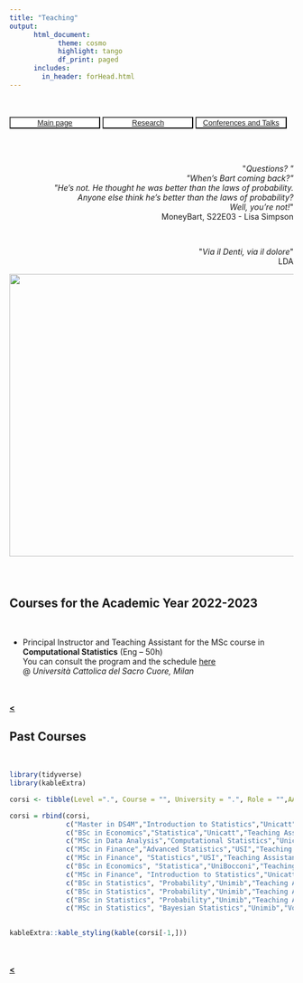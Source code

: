 ```yaml
---
title: "Teaching"
output: 
      html_document:
            theme: cosmo
            highlight: tango
            df_print: paged
      includes:
        in_header: forHead.html
---
```


<br>
<br>
<button type="button" name="button" class="btn" style="background-color:white;color:blue;width: 32%;">[Main page](/index)</button>
<button type="button" name="button" class="btn" style="background-color:white;color:blue;width: 32%;">[Research](/Rmarkdowns/Research)
</button>
<button type="button" name="button" class="btn" style="background-color:white;color:blue;width: 32%;">[Conferences and Talks](/Rmarkdowns/ConferencesAndTalks)</button>
<br>
<br>

<br>


<div style="text-align: right"> <p>&quot;<em>Questions? &quot; <br>&quot;When's Bart coming back?&quot;<br> &quot;He's not. He thought he was better than the laws of probability. <br>Anyone else think he's better than the laws of probability? <br>Well, you're not!</em>&quot; <br>MoneyBart, S22E03 - Lisa Simpson</p>
</div>

<br>

<div style="text-align: right"> <p>&quot;<em>Via il Denti, via il dolore</em>&quot; <br>LDA</p>
<img src="images/smvs.jpg?raw=true" width="600" height="500"/>
</div>

<br>


# {.tabset .tabset-fade}


## Courses for the Academic Year 2022-2023

<br>

* Principal Instructor and Teaching Assistant for the MSc course in **Computational Statistics** (Eng -- 50h)  
You can consult the program and the schedule [here](https://docenti.unicatt.it/ppd2/en/docenti/59969/francesco-denti/didattica)  
@ *Università Cattolica del Sacro Cuore, Milan*  


   
<br>     
[**<**](/index)
 

## Past Courses

<br>

```r
library(tidyverse)
library(kableExtra)
```

```r
corsi <- tibble(Level =".", Course = "", University = ".", Role = "",AA = ".", Hours = ".", Language = ".")

corsi = rbind(corsi,
              c("Master in DS4M","Introduction to Statistics","Unicatt","Principal Instructor", "22-23", "14", "Eng"),
              c("BSc in Economics","Statistica","Unicatt","Teaching Assistant", "22-23", "24", "Ita"),
              c("MSc in Data Analysis","Computational Statistics","Unicatt","Lab Instructor", "21-22", "20", "Eng"),
              c("MSc in Finance","Advanced Statistics","USI","Teaching Assistant", "19-20", "15", "Eng"),
              c("MSc in Finance", "Statistics","USI","Teaching Assistant", "18-19", "15", "Eng"),
              c("BSc in Economics", "Statistica","UniBocconi","Teaching Assistant", "17-18", "24", "Ita"),
              c("MSc in Finance", "Introduction to Statistics","Unicatt","Principal Instructor", "17-18", "15", "Eng"),
              c("BSc in Statistics", "Probability","Unimib","Teaching Assistant", "17-18", "34", "Ita"),
              c("BSc in Statistics", "Probability","Unimib","Teaching Assistant", "16-17", "34", "Ita"),
              c("BSc in Statistics", "Probability","Unimib","Teaching Assistant", "15-16", "34", "Ita"),
              c("MSc in Statistics", "Bayesian Statistics","Unimib","Volounteer Teaching Assistant", "16-17", "8", "Ita"))
             

kableExtra::kable_styling(kable(corsi[-1,]))
```

<!--
1. [Apr 19 – Jul 20] Lab instructor (20h), MSc course in **Computational Statistics** (Eng)  
@ *Università Cattolica del Sacro Cuore, Milan*  

1. [Sep 19 – Jan 20] Teaching Assistant, MSc course in **Advanced Statistics** (Eng)  
@ *USI - Universtà della Svizzera italiana*  

1. [Sep 18 – Jan 19] Teaching Assistant, MSc course in **Statistics** (Eng)  
@ *USI - Universtà della Svizzera italiana, Lugano*  

1. [Sep 17 – Jun 18] Teaching Assistant, BSc course in **Statistics** (Eng)  
@ *Bocconi University, Milan*  

1. [Sep 17] Principal Instructor, MSc precourse in **Statistics** (15h, Eng)  
@ *Università Cattolica del Sacro Cuore, Milan*  

1. [Nov 15 – Jan 21] Teaching Assistant and Academic Tutor, BSc course in **Probability** (Ita)  
@ *University of Milano-Bicocca*, Author of the course notes  

1. [Oct 16 – Dec 17] Volunteer Academic Tutor, MSc course in **Bayesian Statistics** (Ita)  
@  *University of Milano-Bicocca*
-->


   
<br>     
[**<**](/index)
 